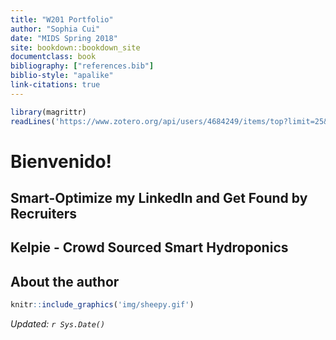 ```yaml
---
title: "W201 Portfolio"
author: "Sophia Cui"
date: "MIDS Spring 2018"
site: bookdown::bookdown_site
documentclass: book
bibliography: ["references.bib"]
biblio-style: "apalike"
link-citations: true
---
```


<!-- This won't be displayed but it will initialize your R session. Add any R libraries you need here. -->
```r
library(magrittr)
readLines('https://www.zotero.org/api/users/4684249/items/top?limit=25&format=bibtex&key=slAzDDCc7LkCcpCEYM7XDkM3&v=1') %>% writeLines('references.bib')
```


# Bienvenido! {-}


## Smart-Optimize my LinkedIn and Get Found by Recruiters {#abstract1}
<!-- Had to change your cross-references here since they shouldn't be duplicated with the main article -->

## Kelpie - Crowd Sourced Smart Hydroponics {#abstract2}


## About the author {-}

```r
knitr::include_graphics('img/sheepy.gif')
```

*Updated: `r Sys.Date()`*
